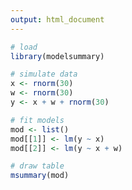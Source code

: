 ```yaml
---
output: html_document
---
```


```r
# load
library(modelsummary)

# simulate data
x <- rnorm(30)
w <- rnorm(30)
y <- x + w + rnorm(30)

# fit models
mod <- list()
mod[[1]] <- lm(y ~ x)
mod[[2]] <- lm(y ~ x + w)

# draw table
msummary(mod)
```
